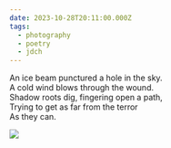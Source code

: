 ```yaml
---
date: 2023-10-28T20:11:00.000Z
tags:
  - photography
  - poetry
  - jdch
---
```

An ice beam punctured a hole in the sky.<br/>
A cold wind blows through the wound.<br/>
Shadow roots dig, fingering open a path,<br/>
Trying to get as far from the terror<br/>
As they can.

![](../../assets/photos/20231028-IMG_7672.jpg)